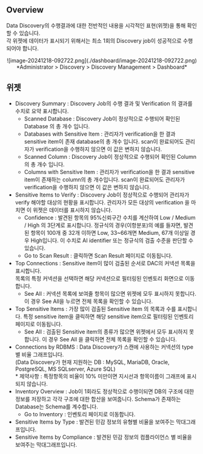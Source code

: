 ## Overview

Data Discovery의 수행결과에 대한 전반적인 내용을 시각적인 표현(위젯)을 통해 확인할 수 있습니다.<br/>각 위젯에 데이터가 표시되기 위해서는 최소 1회의 Discovery job이 성공적으로 수행되어야 합니다.


<p align="center">
![image-20241218-092722.png](./dashboard/image-20241218-092722.png)
*Administrator &gt; Discovery &gt; Discovery Management &gt; Dashboard*
</p>


## 위젯

* Discovery Summary : Discovery Job의 수행 결과 및 Verification 의 결과를 수치로 요약 표시합니다.
    * Scanned Database : Discovery Job이 정상적으로 수행되어 확인된 Database 의 총 개수 입니다.
    * Databases with Sensitive Item : 관리자가 verification을 한 결과 sensitive item이 존재 database의 총 개수 입니다. scan이 완료되어도 관리자가 verification을 수행하지 않으면 이 값은 변하지 않습니다.
    * Scanned Column : Discovery Job이 정상적으로 수행되어 확인된 Column의 총 개수 입니다.
    * Columns with Sensitive Item : 관리자가 verification을 한 결과 sensitive item이 존재하는 column의 총 개수입니다. scan이 완료되어도 관리자가 verification을 수행하지 않으면 이 값은 변하지 않습니다.<br/> 
* Sensitive Items to Verify : Discovery Job이 정상적으로 수행되어 관리자가 verify 해야할 대상의 현황을 표시합니다. 관리자가 모든 대상의 verification 을 마치면 이 위젯은 데이터를 표시하지 않습니다. 
    * Confidence : 발견된 항목의 95%신뢰구간 수치를 계산하여 Low / Medium / High 의 3단계로 표시합니다. 정규식의 경우(이항분포)의 예를 들자면, 발견된 항목이 100개 중 32개 이하면 Low, 33~66개면 Medium, 67개 이상일 경우 High입니다. 이 수치로 AI identifier 또는 정규식의 검출 수준을 판단할 수 있습니다. 
    * Go to Scan Result : 클릭하면 Scan Result 페이지로 이동됩니다.
* Top Connections : Sensitive item이 많이 검출된 순서로 DAC의 커넥션 목록을 표시합니다. <br/>목록의 특정 커넥션을 선택하면 해당 커넥션으로 필터링된 인벤토리 화면으로 이동합니다.
    * See All : 커넥션 목록에 보여줄 항목이 많으면 위젯에 모두 표시하지 못합니다. 이 경우 See All을 누르면 전체 목록을 확인할 수 있습니다.   
* Top Sensitive Items : 가장 많이 검출된 Sensitive item 의 목록과 수를 표시합니다. 특정 sensitive item을 클릭하면 해당 sensitive item으로 필터링된 인벤토리 페이지로 이동됩니다.
    * See All : 검출된 Sensitive item의 종류가 많으면 위젯에서 모두 표시하지 못합니다. 이 경우 See All 을 클릭하면 전체 목록을 확인할 수 있습니다.  
* Connections by RDBMS : Data Discovery가 스캔에 사용하는 커넥션의 type 별 비율 그래프입니다. <br/>(Data Discovery가 현재 지원하는 DB : MySQL, MariaDB, Oracle, PostgreSQL, MS SQLserver, Azure SQL)<br/>* 제약사항 : 특정항목의 비율이 10% 미만이면 지시선과 항목이름이 그래프에 표시되지 않습니다. 
* Inventory Overview : Job이 1회라도 정상적으로 수행이되면 DB의 구조에 대한 정보를 저장하고 각각 구조에 대한 합산을 보여줍니다. Schema가 존재하는 Database는 Schema를 계수합니다. 
    * Go to Inventory : 인벤토리 페이지로 이동합니다.  
* Sensitive Items by Type : 발견된 민감 정보의 유형별 비율을 보여주는 막대그래프입니다.
* Sensitive Items by Compliance : 발견된 민감 정보의 컴플라이언스 별 비율을 보여주는 막대그래프입니다. 


